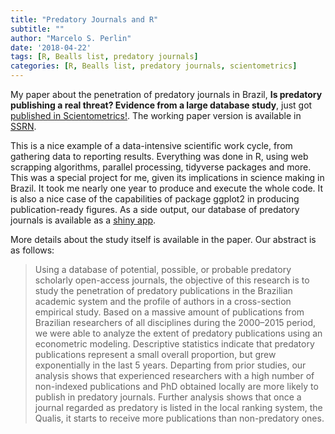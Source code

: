 ```yaml
---
title: "Predatory Journals and R"
subtitle: ""
author: "Marcelo S. Perlin"
date: '2018-04-22'
tags: [R, Bealls list, predatory journals]
categories: [R, Bealls list, predatory journals, scientometrics]
---
```


My paper about the penetration of predatory journals in Brazil, **Is predatory publishing a real threat? Evidence from a large database study**, just got [published in Scientometrics!](https://link.springer.com/article/10.1007/s11192-018-2750-6?wt_mc=Internal.Event.1.SEM.ArticleAuthorOnlineFirst). The working paper version is available in [SSRN](https://papers.ssrn.com/sol3/papers.cfm?abstract_id=3067958).

This is a nice example of a data-intensive scientific work cycle, from gathering data to reporting results. Everything was done in R, using web scrapping algorithms, parallel processing, tidyverse packages and more. This was a special project for me, given its implications in science making in Brazil. It took me nearly one year to produce and execute the whole code. It is also a nice case of the capabilities of package ggplot2 in producing publication-ready figures. As a side output, our database of predatory journals is available as a [shiny app](http://www.msperlin.com/shiny/predatory/).

More details about the study itself is available in the paper. Our abstract is as follows: 

>  Using a database of potential, possible, or probable predatory scholarly open-access journals, the objective of this research is to study the penetration of predatory publications in the Brazilian academic system and the profile of authors in a cross-section empirical study. Based on a massive amount of publications from Brazilian researchers of all disciplines during the 2000–2015 period, we were able to analyze the extent of predatory publications using an econometric modeling. Descriptive statistics indicate that predatory publications represent a small overall proportion, but grew exponentially in the last 5 years. Departing from prior studies, our analysis shows that experienced researchers with a high number of non-indexed publications and PhD obtained locally are more likely to publish in predatory journals. Further analysis shows that once a journal regarded as predatory is listed in the local ranking system, the Qualis, it starts to receive more publications than non-predatory ones.

